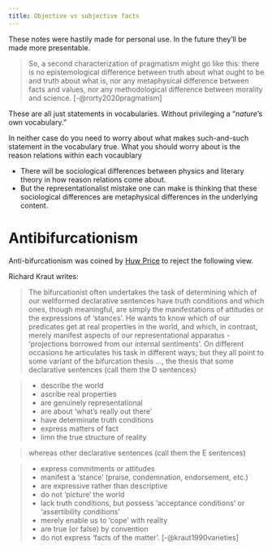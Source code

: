 ```yaml
---
title: Objective vs subjective facts
---
```

:::{.callout-warning}
These notes were hastily made for personal use. In the future they'll be made more presentable.
:::

> So, a second characterization of pragmatism might go like this: there is no epistemological difference between truth about what ought to be and truth about what is, nor any metaphysical difference between facts and values, nor any methodological difference between morality and science. [-@rorty2020pragmatism]

These are all just statements in vocabularies. Without privileging a "*nature*'s own vocabulary."

In neither case do you need to worry about what makes such-and-such statement in the vocabulary true. What you should worry about is the reason relations within each vocaublary

  - There will be sociological differences between physics and literary theory in how reason relations come about.
  - But the representationalist mistake one can make is thinking that these sociological differences are metaphysical differences in the underlying content.

# Antibifurcationism
Anti-bifurcationism was coined by [Huw Price](/docs/phil/people/price) to reject the following view.

Richard Kraut writes:

> The bifurcationist often undertakes the task of determining which of our wellformed declarative sentences have truth conditions and which ones, though
meaningful, are simply the manifestations of attitudes or the expressions of
'stances'. He wants to know which of our predicates get at real properties in the
world, and which, in contrast, merely manifest aspects of our representational
apparatus - 'projections borrowed from our internal sentiments'. On different
occasions he articulates his task in different ways; but they all point to some variant
of the bifurcation thesis ..., the thesis that some declarative sentences (call them the
D sentences)

>    - describe the world
    - ascribe real properties
    - are genuinely representational
    - are about 'what's really out there'
    - have determinate truth conditions
    - express matters of fact
    - limn the true structure of reality

> whereas other declarative sentences (call them the E sentences)

>    - express commitments or attitudes
    - manifest a 'stance' (praise, condemnation, endorsement, etc.)
    - are expressive rather than descriptive
    - do not 'picture' the world
    - lack truth conditions, but possess 'acceptance conditions' or 'assertibility conditions'
    - merely enable us to 'cope' with reality
    - are true (or false) by convention
    - do not express 'facts of the matter'. [-@kraut1990varieties]